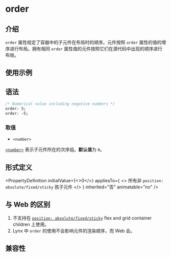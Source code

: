 # order

## 介绍

`order` 属性规定了容器中的子元件在布局时的顺序。元件按照 `order` 属性的值的增序进行布局。拥有相同 `order` 属性值的元件按照它们在源代码中出现的顺序进行布局。

## 使用示例


<Go
  example="css-api"
  defaultFile="src/order/App.tsx"
  img="https://lf-lynx.tiktok-cdns.com/obj/lynx-artifacts-oss-sg/lynx-website/assets/doc/css/order.jpg"
  entry="src/order"
  defaultEntryFile="dist/order.lynx.bundle"
/>

## 语法

```css
/* Numerical value including negative numbers */
order: 5;
order: -5;
```

### 取值

- `<number>`

[`<number>`](/api/css/data-type/number.mdx) 表示子元件所在的次序组。**默认值**为 `0`。

## 形式定义


<PropertyDefinition
  initialValue={<>0</>}
  appliesTo={
    <>
      所有非
      <Link href="/api/css/properties/position.mdx">
        <code>position: absolute/fixed/sticky</code>
      </Link>
      孩子元件
    </>
  }
  inherited="否"
  animatable="no"
/>

## 与 Web 的区别

1. 不支持在 [`position: absolute/fixed/sticky`](./position.mdx) flex and grid container children 上使用。
2. Lynx 中 `order` 的使用不会影响元件的渲染顺序，而 Web 会。

## 兼容性


<LegacyCompatTable metadata="css/properties/order" />
